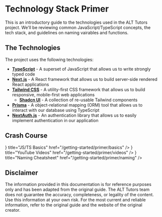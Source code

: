 # Technology Stack Primer

This is an introductory guide to the technologies used in the ALT Tutors project.
We'll be reviewing common JavaScript/TypeScript concepts, the tech stack, and guidelines on naming vairables and functions.

## The Technologies

The project uses the following technologies:

- **[TypeScript](https://www.typescriptlang.org/docs/)** - A superset of JavaScript that allows us to write strongly typed code
- **[Next.js](https://nextjs.org/docs)** - A React framework that allows us to build server-side rendered React applications
- **[Tailwind CSS](https://tailwindcss.com/)** - A utility-first CSS framework that allows us to build responsive, mobile-first web applications
  - **[Shadcn UI](https://ui.shadcn.com/docs)** - A collection of re-usable Tailwind components
- **[Prisma](https://www.prisma.io/docs/concepts/overview/what-is-prisma)** - A object-relational mapping (ORM) tool that allows us to interact with our database using TypeScript
- **[NextAuth.js](https://next-auth.js.org/getting-started/introduction)** - An authentication library that allows us to easily implement authentication in our application

## Crash Course


<Cards>
  <Card icon={<Icons.arrowRight />} title="JS/TS Basics" href="/getting-started/primer/basics" />
  <Card icon={<Icons.rows />} title="YouTube Videos" href="/getting-started/primer/videos" />
  <Card
    icon={<Icons.newsletter />}
    title="Naming Cheatsheet"
    href="/getting-started/primer/naming"
  />
</Cards>

## Disclaimer

The information provided in this documentation is for reference purposes only and has been adapted from the original guide. The ALT Tutors team does not guarantee the accuracy, completeness, or legality of the content. Use this information at your own risk. For the most current and reliable information, refer to the original guide and the website of the original creator.
